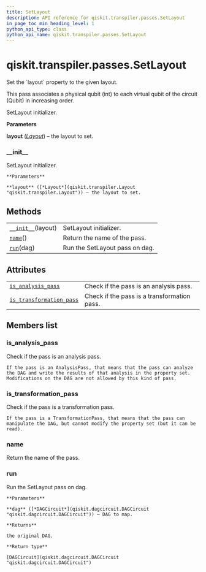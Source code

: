 ```yaml
---
title: SetLayout
description: API reference for qiskit.transpiler.passes.SetLayout
in_page_toc_min_heading_level: 1
python_api_type: class
python_api_name: qiskit.transpiler.passes.SetLayout
---
```


# qiskit.transpiler.passes.SetLayout

<Class id="qiskit.transpiler.passes.SetLayout" isDedicatedPage={true} github="https://github.com/qiskit/qiskit/tree/stable/0.17/qiskit/transpiler/passes/layout/set_layout.py" signature="SetLayout(*args, **kwargs)" modifiers="class">
  Set the `layout` property to the given layout.

  This pass associates a physical qubit (int) to each virtual qubit of the circuit (Qubit) in increasing order.

  SetLayout initializer.

  **Parameters**

  **layout** ([*Layout*](qiskit.transpiler.Layout "qiskit.transpiler.Layout")) – the layout to set.

  ### \_\_init\_\_

  <Function id="qiskit.transpiler.passes.SetLayout.__init__" signature="__init__(layout)">
    SetLayout initializer.

    **Parameters**

    **layout** ([*Layout*](qiskit.transpiler.Layout "qiskit.transpiler.Layout")) – the layout to set.
  </Function>

  ## Methods

  |                                                                                                                  |                                |
  | ---------------------------------------------------------------------------------------------------------------- | ------------------------------ |
  | [`__init__`](#qiskit.transpiler.passes.SetLayout.__init__ "qiskit.transpiler.passes.SetLayout.__init__")(layout) | SetLayout initializer.         |
  | [`name`](#qiskit.transpiler.passes.SetLayout.name "qiskit.transpiler.passes.SetLayout.name")()                   | Return the name of the pass.   |
  | [`run`](#qiskit.transpiler.passes.SetLayout.run "qiskit.transpiler.passes.SetLayout.run")(dag)                   | Run the SetLayout pass on dag. |

  ## Attributes

  |                                                                                                                                                    |                                             |
  | -------------------------------------------------------------------------------------------------------------------------------------------------- | ------------------------------------------- |
  | [`is_analysis_pass`](#qiskit.transpiler.passes.SetLayout.is_analysis_pass "qiskit.transpiler.passes.SetLayout.is_analysis_pass")                   | Check if the pass is an analysis pass.      |
  | [`is_transformation_pass`](#qiskit.transpiler.passes.SetLayout.is_transformation_pass "qiskit.transpiler.passes.SetLayout.is_transformation_pass") | Check if the pass is a transformation pass. |

  ## Members list

  ### is\_analysis\_pass

  <Attribute id="qiskit.transpiler.passes.SetLayout.is_analysis_pass">
    Check if the pass is an analysis pass.

    If the pass is an AnalysisPass, that means that the pass can analyze the DAG and write the results of that analysis in the property set. Modifications on the DAG are not allowed by this kind of pass.
  </Attribute>

  ### is\_transformation\_pass

  <Attribute id="qiskit.transpiler.passes.SetLayout.is_transformation_pass">
    Check if the pass is a transformation pass.

    If the pass is a TransformationPass, that means that the pass can manipulate the DAG, but cannot modify the property set (but it can be read).
  </Attribute>

  ### name

  <Function id="qiskit.transpiler.passes.SetLayout.name" signature="name()">
    Return the name of the pass.
  </Function>

  ### run

  <Function id="qiskit.transpiler.passes.SetLayout.run" signature="run(dag)">
    Run the SetLayout pass on dag.

    **Parameters**

    **dag** ([*DAGCircuit*](qiskit.dagcircuit.DAGCircuit "qiskit.dagcircuit.DAGCircuit")) – DAG to map.

    **Returns**

    the original DAG.

    **Return type**

    [DAGCircuit](qiskit.dagcircuit.DAGCircuit "qiskit.dagcircuit.DAGCircuit")
  </Function>
</Class>

